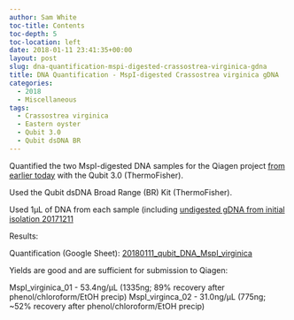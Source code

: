 ```yaml
---
author: Sam White
toc-title: Contents
toc-depth: 5
toc-location: left
date: 2018-01-11 23:41:35+00:00
layout: post
slug: dna-quantification-mspi-digested-crassostrea-virginica-gdna
title: DNA Quantification - MspI-digested Crassostrea virginica gDNA
categories:
  - 2018
  - Miscellaneous
tags:
  - Crassostrea virginica
  - Eastern oyster
  - Qubit 3.0
  - Qubit dsDNA BR
---
```


Quantified the two MspI-digested DNA samples for the Qiagen project [from earlier today](https://robertslab.github.io/sams-notebook/posts/2018/2018-01-11-phenolchlorofo…-earlier-today/) with the Qubit 3.0 (ThermoFisher).

Used the Qubit dsDNA Broad Range (BR) Kit (ThermoFisher).

Used 1μL of DNA from each sample (including [undigested gDNA from initial isolation 20171211](https://robertslab.github.io/sams-notebook/posts/2017/2017-12-11-dna-isolation-quantification-crassotrea-virginica-mantle-gdna/)

Results:

Quantification (Google Sheet): [20180111_qubit_DNA_MspI_virginica](https://docs.google.com/spreadsheets/d/1SxPvPQLx2sXNSOSeT4bwEkqqSafSPaupKmy48OlJyow/edit?usp=sharing)

Yields are good and are sufficient for submission to Qiagen:

MspI_virginica_01 - 53.4ng/μL (1335ng; 89% recovery after phenol/chloroform/EtOH precip)
MspI_virginca_02 - 31.0ng/μL (775ng; ~52% recovery after phenol/chloroform/EtOH precip)
